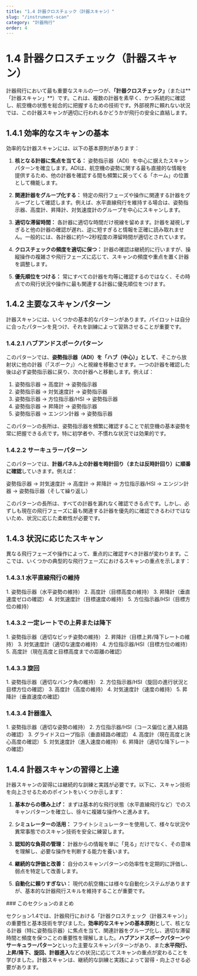 ```yaml
---
title: "1.4 計器クロスチェック（計器スキャン）"
slug: "/instrument-scan"
category: "計器飛行"
order: 4
---
```


# 1.4 計器クロスチェック（計器スキャン）

計器飛行において最も重要なスキルの一つが、**「計器クロスチェック」**（または**「計器スキャン」**）です。これは、複数の計器を素早く、かつ系統的に確認し、航空機の状態を総合的に把握するための技術です。外部視界に頼れない状況では、この計器スキャンが適切に行われるかどうかが飛行の安全に直結します。

## 1.4.1 効率的なスキャンの基本

効率的な計器スキャンには、以下の基本原則があります：

1. **核となる計器に焦点を当てる：**
   姿勢指示器（ADI）を中心に据えたスキャンパターンを確立します。ADIは、航空機の姿勢に関する最も直接的な情報を提供するため、他の計器を確認する間も頻繁に戻ってくる「ホーム」の位置として機能します。

2. **関連計器をグループ化する：**
   特定の飛行フェーズや操作に関連する計器をグループとして確認します。例えば、水平直線飛行を維持する場合は、姿勢指示器、高度計、昇降計、対気速度計のグループを中心にスキャンします。

3. **適切な滞留時間：**
   各計器に適切な時間だけ視線を留めます。計器を凝視しすぎると他の計器の確認が遅れ、逆に短すぎると情報を正確に読み取れません。一般的には、各計器に約1〜2秒程度の滞留時間が適切とされています。

4. **クロスチェックの頻度を適切に保つ：**
   計器の確認は継続的に行いますが、操縦操作の複雑さや飛行フェーズに応じて、スキャンの頻度や重点を置く計器を調整します。

5. **優先順位をつける：**
   常にすべての計器を均等に確認するのではなく、その時点での飛行状況や操作に最も関連する計器に優先順位をつけます。

## 1.4.2 主要なスキャンパターン

計器スキャンには、いくつかの基本的なパターンがあります。パイロットは自分に合ったパターンを見つけ、それを訓練によって習熟させることが重要です。

### 1.4.2.1 ハブアンドスポークパターン

<Diagram 
  src="/images/hub-spoke-scan.png" 
  alt="ハブアンドスポークスキャンパターン" 
  caption="姿勢指示器を中心としたハブアンドスポークスキャンパターン" 
  height="300px"
/>

このパターンでは、**姿勢指示器（ADI）を「ハブ（中心）」として**、そこから放射状に他の計器（「スポーク」）へと視線を移動させます。一つの計器を確認した後は必ず姿勢指示器に戻り、次の計器へと移動します。例えば：

1. 姿勢指示器 → 高度計 → 姿勢指示器
2. 姿勢指示器 → 対気速度計 → 姿勢指示器
3. 姿勢指示器 → 方位指示器/HSI → 姿勢指示器
4. 姿勢指示器 → 昇降計 → 姿勢指示器
5. 姿勢指示器 → エンジン計器 → 姿勢指示器

このパターンの長所は、姿勢指示器を頻繁に確認することで航空機の基本姿勢を常に把握できる点です。特に初学者や、不慣れな状況では効果的です。

### 1.4.2.2 サーキュラーパターン

<Diagram 
  src="/images/circular-scan.png" 
  alt="サーキュラースキャンパターン" 
  caption="計器パネルを時計回りまたは反時計回りに確認するサーキュラースキャンパターン" 
  height="300px"
/>

このパターンでは、**計器パネル上の計器を時計回り（または反時計回り）に順番に確認**していきます。例えば：

姿勢指示器 → 対気速度計 → 高度計 → 昇降計 → 方位指示器/HSI → エンジン計器 → 姿勢指示器（そして繰り返し）

このパターンの長所は、すべての計器を漏れなく確認できる点です。しかし、必ずしも現在の飛行フェーズに最も関連する計器を優先的に確認できるわけではないため、状況に応じた柔軟性が必要です。

## 1.4.3 状況に応じたスキャン

異なる飛行フェーズや操作によって、重点的に確認すべき計器が変わります。ここでは、いくつかの典型的な飛行フェーズにおけるスキャンの重点を示します：

### 1.4.3.1 水平直線飛行の維持

<CalloutBox type="info" title="重点的に確認する計器">
1. 姿勢指示器（水平姿勢の維持）
2. 高度計（目標高度の維持）
3. 昇降計（垂直速度ゼロの確認）
4. 対気速度計（目標速度の維持）
5. 方位指示器/HSI（目標方位の維持）
</CalloutBox>

### 1.4.3.2 一定レートでの上昇または降下

<CalloutBox type="info" title="重点的に確認する計器">
1. 姿勢指示器（適切なピッチ姿勢の維持）
2. 昇降計（目標上昇/降下レートの維持）
3. 対気速度計（適切な速度の維持）
4. 方位指示器/HSI（目標方位の維持）
5. 高度計（現在高度と目標高度までの距離の確認）
</CalloutBox>

### 1.4.3.3 旋回

<CalloutBox type="info" title="重点的に確認する計器">
1. 姿勢指示器（適切なバンク角の維持）
2. 方位指示器/HSI（旋回の進行状況と目標方位の確認）
3. 高度計（高度の維持）
4. 対気速度計（速度の維持）
5. 昇降計（垂直速度の確認）
</CalloutBox>

### 1.4.3.4 計器進入

<CalloutBox type="info" title="重点的に確認する計器">
1. 姿勢指示器（適切な姿勢の維持）
2. 方位指示器/HSI（コース偏位と進入経路の確認）
3. グライドスロープ指示（垂直経路の確認）
4. 高度計（現在高度と決心高度の確認）
5. 対気速度計（進入速度の維持）
6. 昇降計（適切な降下レートの確認）
</CalloutBox>

## 1.4.4 計器スキャンの習得と上達

計器スキャンの習得には継続的な訓練と実践が必要です。以下に、スキャン技術を向上させるためのポイントをいくつか示します：

1. **基本からの積み上げ：**
   まずは基本的な飛行状態（水平直線飛行など）でのスキャンパターンを確立し、徐々に複雑な操作へと進みます。

2. **シミュレーターの活用：**
   フライトシミュレーターを使用して、様々な状況や異常事態でのスキャン技術を安全に練習します。

3. **認知的な負荷の管理：**
   計器からの情報を単に「見る」だけでなく、その意味を理解し、必要な操作を判断する能力を養います。

4. **継続的な評価と改善：**
   自分のスキャンパターンの効率性を定期的に評価し、弱点を特定して改善します。

5. **自動化に頼りすぎない：**
   現代の航空機には様々な自動化システムがありますが、基本的な計器飛行スキルを維持することが重要です。

<section className="section-summary">
### このセクションのまとめ

セクション1.4では、計器飛行における「計器クロスチェック（計器スキャン）」の重要性と基本技術を学びました。**効率的なスキャンの基本原則**として、核となる計器（特に姿勢指示器）に焦点を当て、関連計器をグループ化し、適切な滞留時間と頻度を保つことの重要性を理解しました。**ハブアンドスポークパターン**や**サーキュラーパターン**といった主要なスキャンパターンがあり、また**水平飛行、上昇/降下、旋回、計器進入**などの状況に応じてスキャンの重点が変わることを学びました。計器スキャンは、継続的な訓練と実践によって習得・向上させる必要があります。
</section> 